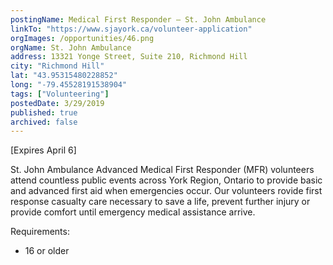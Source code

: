 ```yaml
---
postingName: Medical First Responder – St. John Ambulance
linkTo: "https://www.sjayork.ca/volunteer-application"
orgImages: /opportunities/46.png
orgName: St. John Ambulance
address: 13321 Yonge Street, Suite 210, Richmond Hill
city: "Richmond Hill"
lat: "43.95315480228852" 
long: "-79.45528191538904"
tags: ["Volunteering"]
postedDate: 3/29/2019
published: true 
archived: false 
---
```

<div>
<p> [Expires April 6] </p>

<p> St. John Ambulance Advanced Medical First Responder (MFR) volunteers attend countless public events 
across York Region, Ontario to provide basic and advanced first aid when emergencies occur. Our volunteers 
rovide first response casualty care necessary to save a life, prevent  further injury or provide comfort 
until emergency medical assistance arrive. </p>

<p> Requirements: </p>
<ul>
    <li> 16 or older </li>
</ul>
</div>